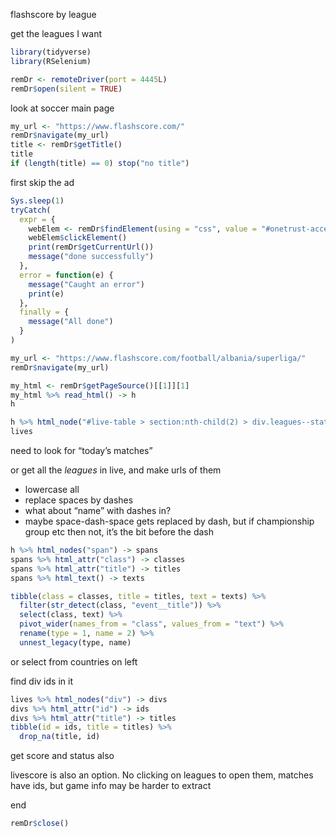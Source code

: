 flashscore by league

get the leagues I want

```r
library(tidyverse)
library(RSelenium)
```


```r
remDr <- remoteDriver(port = 4445L)
remDr$open(silent = TRUE)
```

look at soccer main page

```r
my_url <- "https://www.flashscore.com/"
remDr$navigate(my_url)
title <- remDr$getTitle()
title
if (length(title) == 0) stop("no title") 
```

first skip the ad

```r
Sys.sleep(1)
tryCatch(
  expr = {
    webElem <- remDr$findElement(using = "css", value = "#onetrust-accept-btn-handler")
    webElem$clickElement()
    print(remDr$getCurrentUrl())
    message("done successfully")
  },
  error = function(e) {
    message("Caught an error")
    print(e)
  },
  finally = {
    message("All done")
  }
)
```



```r
my_url <- "https://www.flashscore.com/football/albania/superliga/"
remDr$navigate(my_url)
```

```r
my_html <- remDr$getPageSource()[[1]][1]
my_html %>% read_html() -> h
h
```

```r
h %>% html_node("#live-table > section:nth-child(2) > div.leagues--static.event--leagues.summary-results") -> lives
lives
```

need to look for "today's matches"

or get all the *leagues* in live, and make urls of them

- lowercase all
- replace spaces by dashes
- what about "name" with dashes in?
- maybe space-dash-space gets replaced by dash, but if championship group etc then not, it's the bit before the dash

```r
h %>% html_nodes("span") -> spans
spans %>% html_attr("class") -> classes
spans %>% html_attr("title") -> titles
spans %>% html_text() -> texts

tibble(class = classes, title = titles, text = texts) %>% 
  filter(str_detect(class, "event__title")) %>% 
  select(class, text) %>% 
  pivot_wider(names_from = "class", values_from = "text") %>% 
  rename(type = 1, name = 2) %>% 
  unnest_legacy(type, name)
```

or select from countries on left

find div ids in it

```r
lives %>% html_nodes("div") -> divs
divs %>% html_attr("id") -> ids
divs %>% html_attr("title") -> titles
tibble(id = ids, title = titles) %>% 
  drop_na(title, id)
```

get score and status also


livescore is also an option. No clicking on leagues to open them, matches have ids, but game info may be harder to extract






end

```r
remDr$close()
```

